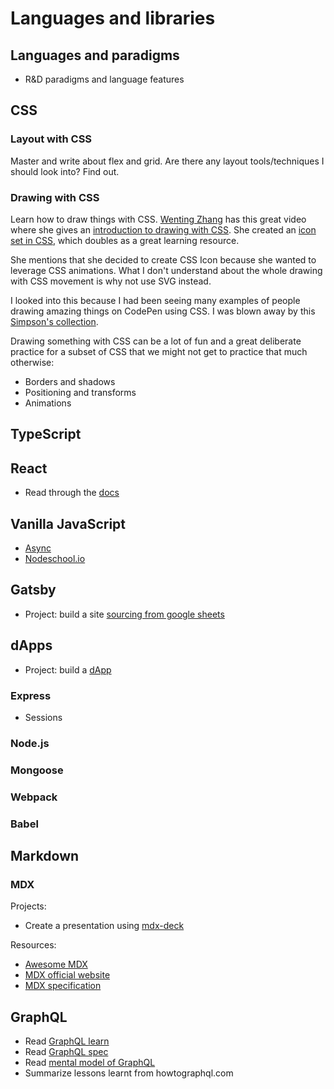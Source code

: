 # Languages and libraries

## Languages and paradigms

- R&D paradigms and language features

## CSS

### Layout with CSS

Master and write about flex and grid. Are there any layout tools/techniques I
should look into? Find out.

### Drawing with CSS

Learn how to draw things with CSS. [Wenting
Zhang](https://twitter.com/DesignJokes) has this great video where she gives an
[introduction to drawing with CSS](https://www.youtube.com/watch?v=mNKz3devFAw).
She created an [icon set in CSS](https://cssicon.space/), which doubles as a
great learning resource.

She mentions that she decided to create CSS Icon because she wanted to leverage
CSS animations. What I don't understand about the whole drawing with CSS
movement is why not use SVG instead.

I looked into this because I had been seeing many examples of people drawing
amazing things on CodePen using CSS. I was blown away by this [Simpson's
collection](https://codepen.io/collection/DrwLdN).

Drawing something with CSS can be a lot of fun and a great deliberate practice
for a subset of CSS that we might not get to practice that much otherwise:

- Borders and shadows
- Positioning and transforms
- Animations

## TypeScript

## React

- Read through the [docs](https://reactjs.org/docs/getting-started.html)

## Vanilla JavaScript

- [Async](https://dev.to/kartik2406/async-operations-in-javascript-1k2c)
- [Nodeschool.io](https://nodeschool.io/)

## Gatsby

- Project: build a site [sourcing from google
  sheets](https://www.npmjs.com/package/gatsby-source-google-sheets)

## dApps

- Project: build a [dApp](https://app.co)

### Express

- Sessions

### Node.js

### Mongoose

### Webpack

### Babel

## Markdown

### MDX

Projects:

- Create a presentation using [mdx-deck](https://github.com/jxnblk/mdx-deck)

Resources:

- [Awesome MDX](https://github.com/transitive-bullshit/awesome-mdx)
- [MDX official website](https://mdxjs.com/)
- [MDX specification](https://github.com/mdx-js/specification)

## GraphQL

- Read [GraphQL learn](https://graphql.org/learn/)
- Read [GraphQL spec](https://facebook.github.io/graphql/draft)
- Read [mental model of
  GraphQL](https://blog.apollographql.com/the-concepts-of-graphql-bc68bd819be3)
- Summarize lessons learnt from howtographql.com
